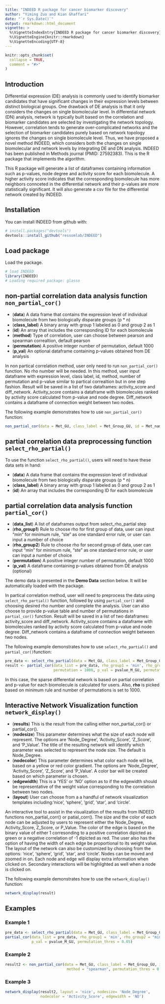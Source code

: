 ```yaml
---
title: "INDEED R package for cancer biomarker discovery"
author: "Yiming Zuo and Kian Ghaffari"
date: "`r Sys.Date()`"
output: rmarkdown::html_document
vignette: >
  %\VignetteIndexEntry{INDEED R package for cancer biomarker discovery}
  %\VignetteEngine{knitr::rmarkdown}
  %\VignetteEncoding{UTF-8}
---
```


```r
knitr::opts_chunk$set(
  collapse = TRUE,
  comment = "#>"
)
```


## Introduction
Differential expression (DE) analysis is commonly used to identify biomarker candidates that have significant changes in their expression levels between distinct biological groups. One drawback of DE analysis is that it only considers the changes on single biomolecular level. In differential network (DN) analysis, network is typically built based on the correlation and biomarker candidates are selected by investigating the network topology. However, correlation tends to generate over-complicated networks and the selection of biomarker candidates purely based on network topology ignores the changes on single biomolecule level. Thus, we have proposed a novel method INDEED, which considers both the changes on single biomolecular and network levels by integrating DE and DN analysis. INDEED has been published in Methods journal (PMID: 27592383). This is the R package that implements the algorithm.

This R package will generate a list of dataframes containing information such as p-values, node degree and activity score for each biomolecule. A higher activity score indicates that the corresponding biomolecule has more neighbors connceted in the differential network and their p-values are more statistically significant. It will also generate a csv file for the differential network created by INDEED.


## Installation

You can install INDEED from github with:

```r
# install.packages("devtools")
devtools::install_github("ressomlab/INDEED")
```


## Load package

Load the package.

```r
# load INDEED
library(INDEED)
# Loading required package: glasso
```


## non-partial correlation data analysis function `non_partial_cor()`

- (**data**) A data frame that contains the expression level of individual biomolecule from two biologically disparate groups (p * n)
- (**class_label**) A binary array with group 1 labeled as 0 and  group 2 as 1
- (**id**) An array that includes the corresponding ID for each biomolecule
- (**method**) Type of correlation, user can choose between pearson and spearman correaltion, default pearson
- (**permutation**) A positive integer number of permutation, default 1000
- (**p_val**) An optional dataframe containing p-values obtained from DE analysis

In non partical correlation method, user only need to run `non_partial_cor()` function. No rho number will be needed. In this method, user input dataframe with expression level, class label, id, method, number of permutation and p-value similar to partical correaltion but in one step fashion. Result will be saved in a list of two dataframes: activity_score and diff_network. Activity_score contains a dataframe with biomolecules ranked by activity score calculated from p-value and node degree. Diff_network contains a dataframe of connection weight between two nodes.

The following example demonstrates how to use `non_partial_cor()` function:

```r
non_partial_cor(data = Met_GU, class_label = Met_Group_GU, id = Met_name_GU, method = "spearman")
```


## partial correlation data preprocessing function `select_rho_partial()`
To use the function `select_rho_partial()`, users will need to have these data sets in hand:

- (**data**) A data frame that contains the expression level of individual biomolecule from two biologically disparate groups (p * n)
- (**class_label**) A binary array with group 1 labeled as 0 and  group 2 as 1
- (**id**) An array that includes the corresponding ID for each biomolecule


## partial correlation data analysis function `partial_cor()`
- (**data_list**) A list of dataframes output from select_rho_partial step
- (**rho_group1**) Rule to choose rho for first group of data, user can input "min" for minimum rule, "ste" as one standard error rule, or user can input a number of choice
- (**rho_group2**) Rule to choose rho for second group of data, user can input "min" for minimum rule, "ste" as one standard error rule, or user can input a number of choice
- (**permutation**) A positive integer number of permutation, default 1000
- (**p_val**) A dataframe containing p-values obtained from DE analysis (optional)

The demo data is presented in the **Demo Data** section below. It will be automatically loaded with the package.

In partical correlation method, user will need to preprocess the data using `select_rho_partial()` function, followed by using `partial_cor()` and choosing desired rho number and complete the analysis. User can also choose to provide p-value table and number of permutations in `partial_cor()` function. Result will be saved in a list of two dataframes: activity_score and diff_network. Activity_score contains a dataframe with biomolecules ranked by activity score calculated from p-value and node degree. Diff_network contains a dataframe of connection weight between two nodes.

The following example demonstrates how to use `select_rho_partial()` and `partial_cor()`function:

```r
pre_data <- select_rho_partial(data = Met_GU, class_label = Met_Group_GU, id = Met_name_GU)
result <- partial_cor(data_list = pre_data, rho_group1 = 'min', rho_group2 = "min", 
                      permutation = 1000, p_val = pvalue_M_GU, permutation_thres = 0.05)
```

In this case, the sparse differential network is based on partial correlation and p-value for each biomolecule is calculated for users. Also, **rho** is picked based on minimum rule and number of permutations is set to 1000.


## Interactive Network Visualization function `network_display()`

- (**results**) This is the result from the calling either non_partial_cor() or partial_cor().
- (**nodesize**) This parameter determines what the size of each node will represent. The options are 'Node_Degree', 'Activity_Score', 'Z_Score', and 'P_Value'. The title of the resulting network will identify which parameter was selected to represent the node size. The default is Node_Degree.
- (**nodecolor**) This parameter determines what color each node will be, based on a yellow or red color gradient. The options are 'Node_Degree', 'Activity_Score', 'Z_Score', and 'P_Value'. A color bar will be created based on which parameter is chosen.
- (**edgewidth**) This is a 'YES' or 'NO' option as to if the edgewidth should be representative of the weight value corresponding to the correlation between two nodes.
- (**layout**) User can choose from a a handful of network visualization templates including:'nice', 'sphere', 'grid', 'star', and 'circle'.

An interactive tool to assist in the visualization of the results from INDEED functions non_partial_corr() or patial_corr(). The size and the color of each node can be adjusted by users to represent either the Node_Degree, Activity_Score, Z_Score, or P_Value. The color of the edge is based on the binary value of either 1 corresonding to a positive correlation dipicted as green or a negative correlation of -1 dipicted as red. The user also has the option of having the width of each edge be proportional to its weight value. The layout of the network can also be customized by choosing from the options: 'nice', 'sphere', 'grid', 'star', and 'circle'. Nodes can be moved and zoomed in on. Each node and edge will display extra information when clicked on. Secondary interactions will be highlighted as well when a node is clicked on. 

The following example demonstrates how to use the `network_display()` function:

```r
network_display(result)
```

## Examples

### Example 1
```r
pre_data <- select_rho_partial(data = Met_GU, class_label = Met_Group_GU, id = Met_name_GU)
partial_cor(data_list = pre_data, rho_group1 = 'min', rho_group2 = "min", permutation = 500, 
            p_val = pvalue_M_GU, permutation_thres = 0.05)
```

### Example 2
```r
result2 <- non_partial_cor(data = Met_GU, class_label = Met_Group_GU, id = Met_name_GU, 
                            method = "spearman", permutation_thres = 0.05)
```

### Example 3
```r
network_display(result2, layout = 'nice', nodesize= 'Node_Degree', 
                nodecolor = 'Activity_Score', edgewidth = 'NO')
```
